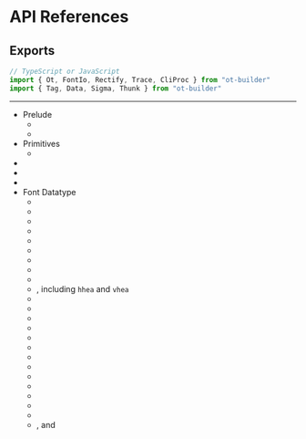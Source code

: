
# API References

## Exports

```typescript
// TypeScript or JavaScript
import { Ot, FontIo, Rectify, Trace, CliProc } from "ot-builder"
import { Tag, Data, Sigma, Thunk } from "ot-builder"
```

<hr/>

* Prelude
    * <R s={Data}/>
    * <R s={Sigma}/>
* Primitives
    * <R s={Tag}/>
* <R s={FontIo}/>
* <R s={Rectify}/>
* <R s={CliProc}/>
* Font Datatype
    * <R s={Ot.Sfnt}/>
    * <R s={Ot.Font}/>
    * <R s={Ot.Var}/>
    * <R s={Ot.Glyph}/>
    * <R s={Ot.Head}/>
    * <R s={Ot.Fvar}/>
    * <R s={Ot.Maxp}/>
    * <R s={Ot.Post}/>
    * <R s={Ot.Os2}/>
    * <R s={Ot.MetricHead}/>, including <code>hhea</code> and <code>vhea</code>
    * <R s={Ot.Avar}/>
    * <R s={Ot.Gasp}/>
    * <R s={Ot.Vdmx}/>
    * <R s={Ot.Cff}/>
    * <R s={Ot.Fpgm}/>
    * <R s={Ot.Prep}/>
    * <R s={Ot.Cvt}/>
    * <R s={Ot.Cmap}/>
    * <R s={Ot.Name}/>
    * <R s={Ot.Stat}/>
    * <R s={Ot.Meta}/>
    * <R s={Ot.Gdef}/>
    * <R s={Ot.Base}/>
    * <R s={Ot.GsubGpos}/>, <R s={Ot.Gsub}/> and <R s={Ot.Gpos}/>
